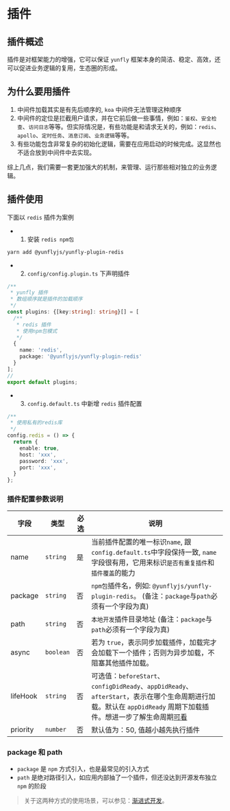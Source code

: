 # 插件

## 插件概述

插件是对框架能力的增强，它可以保证 `yunfly` 框架本身的简洁、稳定、高效，还可以促进业务逻辑的复用，生态圈的形成。

## 为什么要用插件

1. 中间件加载其实是有先后顺序的, `koa` 中间件无法管理这种顺序
2. 中间件的定位是拦截用户请求，并在它前后做一些事情，例如：`鉴权`、`安全检查`、`访问日志`等等。但实际情况是，有些功能是和请求无关的，例如：`redis`、`apollo`、`定时任务`、`消息订阅`、`业务逻辑`等等。
3. 有些功能包含非常复杂的初始化逻辑，需要在应用启动的时候完成。这显然也不适合放到中间件中去实现。

综上几点，我们需要一套更加强大的机制，来管理、运行那些相对独立的业务逻辑。

## 插件使用

下面以 `redis` 插件为案例

- 1. 安装 `redis npm包`

```bash
yarn add @yunflyjs/yunfly-plugin-redis
```

- 2. `config/config.plugin.ts` 下声明插件

```ts filename="src/config/config.plugin.ts"
/**
 * yunfly 插件
 * 数组顺序就是插件的加载顺序
 */
const plugins: {[key:string]: string}[] = [
  /**
   * redis 插件
   * 使用npm包模式
   */
  {
    name: 'redis',
    package: '@yunflyjs/yunfly-plugin-redis'
  }
];
// 
export default plugins;
```

- 3. `config.default.ts` 中新增 `redis` 插件配置

```ts filename="src/config/config.default.ts"
/**
 * 使用私有的redis库
 */
config.redis = () => {
  return {
    enable: true,
    host: 'xxx',
    password: 'xxx',
    port: 'xxx',
  }
};
```

### 插件配置参数说明

| 字段 | 类型 | 必选 | 说明 |
| ------ | ------ |------ |------ |
| name | `string` | 是 | 当前插件配置的唯一标识`name`, 跟`config.default.ts`中字段保持一致, `name` 字段很有用，它用来标识`是否有重复插件`和`插件覆盖`的能力 |
| package | `string` | 否 | `npm包`插件名，例如: `@yunflyjs/yunfly-plugin-redis`。 (备注：`package`与`path`必须有一个字段为真)|
| path | `string` | 否 | `本地开发`插件目录地址 (备注：`package`与`path`必须有一个字段为真)|
| async | `boolean` | 否 | 若为 `true`，表示同步加载插件，加载完才会加载下一个插件；否则为异步加载，不阻塞其他插件加载。|
| lifeHook | `string` | 否 | 可选值：`beforeStart`、`configDidReady`、`appDidReady`、`afterStart`，表示在哪个生命周期进行加载。默认在 `appDidReady` 周期下加载插件。想进一步了解生命周期[可看](./lifehook.md)
| priority | `number` | 否 | 默认值为：50, 值越小越先执行插件 |

### package 和 path

- `package` 是 `npm` 方式引入，也是最常见的引入方式
- `path` 是绝对路径引入，如应用内部抽了一个插件，但还没达到开源发布独立 `npm` 的阶段

> 关于这两种方式的使用场景，可以参见：[渐进式开发](../high-function/plugin-dev#渐进式开发)。
